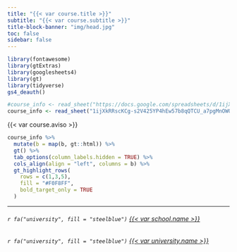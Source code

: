 ```yaml
---
title: "{{< var course.title >}}"
subtitle: "{{< var course.subtitle >}}"
title-block-banner: "img/head.jpg"
toc: false
sidebar: false
---
```


```r
library(fontawesome)
library(gtExtras)
library(googlesheets4)
library(gt)
library(tidyverse)
gs4_deauth()

#course_info <- read_sheet("https://docs.google.com/spreadsheets/d/1ijXkRRscKCg-s2V425YP4hEw57b8qQTCU_a7pgMnOWQ/edit?usp=sharing", col_names = c('a','b'))
course_info <- read_sheet("1ijXkRRscKCg-s2V425YP4hEw57b8qQTCU_a7pgMnOWQ", col_names = c('a','b'))


```

{{< var course.aviso >}}

```r

course_info %>% 
  mutate(b = map(b, gt::html)) %>%
  gt() %>% 
  tab_options(column_labels.hidden = TRUE) %>% 
  cols_align(align = "left", columns = b) %>% 
  gt_highlight_rows(
    rows = c(1,3,5),
    fill = "#F0F8FF",
    bold_target_only = TRUE
  )

```

------------------------------------------------------------------------

###### `r fa("university", fill = "steelblue")` [{{< var school.name >}}](%7B%7B%3C%20var%20school.url%20%3E%7D%7D)

###### `r fa("university", fill = "steelblue")` [{{< var university.name >}}](%7B%7B%3C%20var%20university.url%20%3E%7D%7D)
